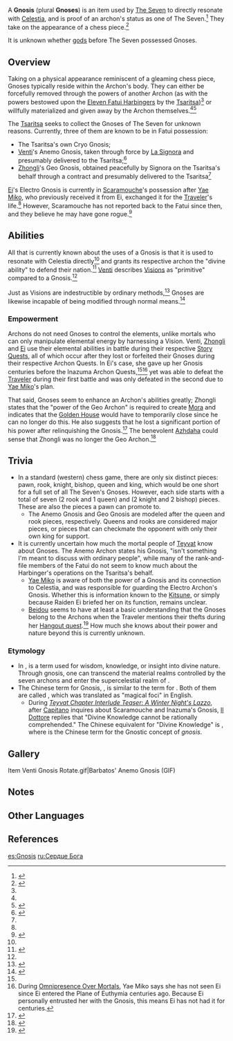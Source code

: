 {{Terminology Infobox
|image        = <gallery>
Item Venti Gnosis.png|Anemo
Morax Gnosis.png|Geo
</gallery>
|type         = Lore
|region       = Teyvat
}}
A '''Gnosis''' (plural '''Gnoses''') is an item used by [[The Seven]] to directly resonate with [[Celestia]], and is proof of an archon's status as one of The Seven.<ref name="C0A3">{{Ref/Quest|Ending Note}}</ref> They take on the appearance of a chess piece.<ref name="C2A3">{{Ref/Quest|Wishes (Quest)}}</ref>

It is unknown whether [[god]]s before The Seven possessed Gnoses.

==Overview==
Taking on a physical appearance reminiscent of a gleaming chess piece, Gnoses typically reside within the Archon's body. They can either be forcefully removed through the powers of another Archon (as with the powers bestowed upon the [[Eleven Fatui Harbingers]] by the [[Tsaritsa]])<ref name="C0A3" /> or willfully materialized and given away by the Archon themselves.<ref name="C2A3" /><ref name="C1A3">{{Ref/Quest|The Fond Farewell}}</ref>

The [[Tsaritsa]] seeks to collect the Gnoses of The Seven for unknown reasons. Currently, three of them are known to be in Fatui possession:

*The Tsaritsa's own Cryo Gnosis;
*[[Venti]]'s Anemo Gnosis, taken through force by [[La Signora]] and presumably delivered to the Tsaritsa;<ref>{{Ref/Quest|Ending Note}}</ref>
*[[Zhongli]]'s Geo Gnosis, obtained peacefully by Signora on the Tsaritsa's behalf through a contract and presumably delivered to the Tsaritsa<ref name="C1A3" />

[[Raiden Shogun|Ei]]'s Electro Gnosis is currently in [[Scaramouche]]'s possession after [[Yae Miko]], who previously received it from Ei, exchanged it for the [[Traveler]]'s life.<ref name="C2A3" /> However, Scaramouche has not reported back to the Fatui since then, and they believe he may have gone rogue.<ref>{{Ref/Quest|Away With Obsessions and Falsehood}}</ref>

==Abilities==
All that is currently known about the uses of a Gnosis is that it is used to resonate with Celestia directly<ref name="C0A3" /> and grants its respective archon the "divine ability" to defend their nation.<ref>{{Ref/CS|Zhongli|Gnosis}}</ref> [[Venti]] describes [[Visions]] as "primitive" compared to a Gnosis.<ref name="C0A3" />

Just as Visions are indestructible by ordinary methods,<ref>{{Ref/CS|Keqing|Vision}}</ref> Gnoses are likewise incapable of being modified through normal means.<ref name="RS Gnosis">{{Ref/CS|Raiden Shogun|Gnosis}}</ref>

===Empowerment===
Archons do not need Gnoses to control the elements, unlike mortals who can only manipulate elemental energy by harnessing a Vision. Venti, [[Zhongli]] and [[Ei]] use their elemental abilities in battle during their respective [[Story Quests]], all of which occur after they lost or forfeited their Gnoses during their respective Archon Quests. In Ei's case, she gave up her Gnosis centuries before the Inazuma Archon Quests,<ref name="RS Gnosis" /><ref group="Note"> During [[Omnipresence Over Mortals]], Yae Miko says she has not seen Ei since Ei entered the Plane of Euthymia centuries ago. Because Ei personally entrusted her with the Gnosis, this means Ei has not had it for centuries.</ref> yet was able to defeat the [[Traveler]] during their first battle and was only defeated in the second due to [[Yae Miko]]'s plan.

That said, Gnoses seem to enhance an Archon's abilities greatly; Zhongli states that the "power of the Geo Archon" is required to create [[Mora]] and indicates that the [[Golden House]] would have to temporarily close since he can no longer do this. He also suggests that he lost a significant portion of his power after relinquishing the Gnosis.<ref>{{Ref/VO|Zhongli|Feelings About Ascension: Conclusion}}</ref> The benevolent [[Azhdaha]] could sense that Zhongli was no longer the Geo Archon.<ref>{{Ref/Quest|Amidst Chaos, the Rock Is Unmoved}}</ref>

==Trivia==
*In a standard (western) chess game, there are only six distinct pieces: pawn, rook, knight, bishop, queen and king, which would be one short for a full set of all The Seven's Gnoses. However, each side starts with a total of seven {{w|Glossary of chess#Major piece|major}} (2 rook and 1 queen) and {{w|Glossary of chess#Minor piece|minor}} (2 knight and 2 bishop) pieces. These are also the pieces a pawn can promote to.
**The Anemo Gnosis and Geo Gnosis are modeled after the queen and rook pieces, respectively. Queens and rooks are considered major pieces, or pieces that can checkmate the opponent with only their own king for support.
* It is currently uncertain how much the mortal people of [[Teyvat]] know about Gnoses. The Anemo Archon states his Gnosis, "isn't something I'm meant to discuss with ordinary people", while many of the rank-and-file members of the Fatui do not seem to know much about the Harbinger's operations on the Tsaritsa's behalf.
**[[Yae Miko]] is aware of both the power of a Gnosis and its connection to Celestia, and was responsible for guarding the Electro Archon's Gnosis. Whether this is information known to the [[Kitsune]], or simply because Raiden Ei briefed her on its function, remains unclear.
** [[Beidou]] seems to have at least a basic understanding that the Gnoses belong to the Archons when the Traveler mentions their thefts during her [[When the Crux Shines Bright|Hangout quest]].<ref>{{Ref/Quest|Life on the High Seas}}</ref> How much she knows about their power and nature beyond this is currently unknown.

===Etymology===
*In {{w|Gnosticism}}, {{w|gnosis}} is a term used for wisdom, knowledge, or insight into divine nature. Through gnosis, one can transcend the material realms controlled by the seven archons and enter the supercelestial realm of {{w|Ogdoad (Gnosticism)|Ogdoad}}.
*The Chinese term for Gnosis, {{Lang|mini=1|zh=神之心|zh_rm=Shén zhī Xīn|zh_tl=Heart of God}}, is similar to the term for {{Lang|Visions|zh=神之眼|zh_rm=Shén zhī Yǎn|zh_tl=Eye of God}}. Both of them are called {{Lang|mini=1|zh=魔力器官|zh_tl=magical organs}}, which was translated as "magical foci" in English.
**During ''[https://youtu.be/TmaAOV4SJNQ Teyvat Chapter Interlude Teaser: A Winter Night's Lazzo]'', after [[Capitano]] inquires about Scaramouche and Inazuma's Gnosis, [[Il Dottore]] replies that "Divine Knowledge cannot be rationally comprehended." The Chinese equivalent for "Divine Knowledge" is {{lang|mini=1|zh=神之灵知|zh_rm=Shén zhī Língzhī}}, where {{lang|mini=1|zh=灵知|zh_rm=Língzhī}} is the Chinese term for the Gnostic concept of ''gnosis''.

==Gallery==
<gallery hideaddbutton="true" captionalign="center">
Item Venti Gnosis Rotate.gif|Barbatos' Anemo Gnosis (GIF)
</gallery>

==Notes==
{{Reflist|note=1}}

==Other Languages==
{{Other Languages
|en      = Gnosis
|zhs     = 神之心
|zhs_rm  = Shén zhī Xīn
|zht     = 神之心
|zht_rm  = Shén zhī Xīn
|zh_tl   = Heart of God
|ja      = {{Rubi|神|かみ}}の{{Rubi|心|こころ}}
|ja_rm   = Kami no Kokoro<ref>{{Ref/Quest|Ending Note|note=Japanese Voice-Over}}</ref>
|ja_tl   = Heart of God
|ko      = {{tt|신|神}}의 {{tt|심장|心臟}}
|ko_rm   = Sin-ui Simjang
|ko_tl   = Heart of God
|es      = Gnosis
|fr      = Gnosis
|ru      = Сердце Бога
|ru_tl   = Heart of God
|th      = โนซิส
|th_rm   = Nosit
|vi      = Gnosis
|de      = Göttliches Herz
|de_tl   = Divine Heart
|id      = Gnosis
|pt      = Gnosis
}}

==References==
{{Reflist|2}}

[[es:Gnosis]]
[[ru:Сердце Бога]]